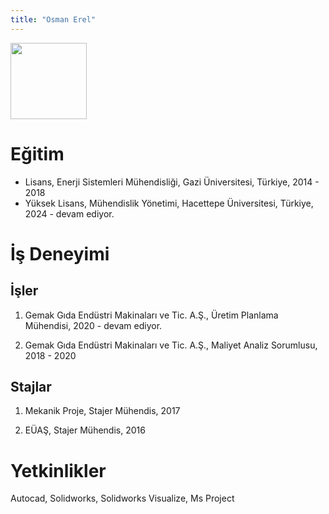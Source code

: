 ```yaml
---
title: "Osman Erel"
---
```


![](images/Osman Erel.PNG){fig-align="center" width="122"}

# Eğitim

-   Lisans, Enerji Sistemleri Mühendisliği, Gazi Üniversitesi, Türkiye, 2014 - 2018
-   Yüksek Lisans, Mühendislik Yönetimi, Hacettepe Üniversitesi, Türkiye, 2024 - devam ediyor.

# İş Deneyimi

## İşler

1.  Gemak Gıda Endüstri Makinaları ve Tic. A.Ş., Üretim Planlama Mühendisi, 2020 - devam ediyor.

2.  Gemak Gıda Endüstri Makinaları ve Tic. A.Ş., Maliyet Analiz Sorumlusu, 2018 - 2020

## Stajlar

1.  Mekanik Proje, Stajer Mühendis, 2017

2.  EÜAŞ, Stajer Mühendis, 2016

# Yetkinlikler

Autocad, Solidworks, Solidworks Visualize, Ms Project

